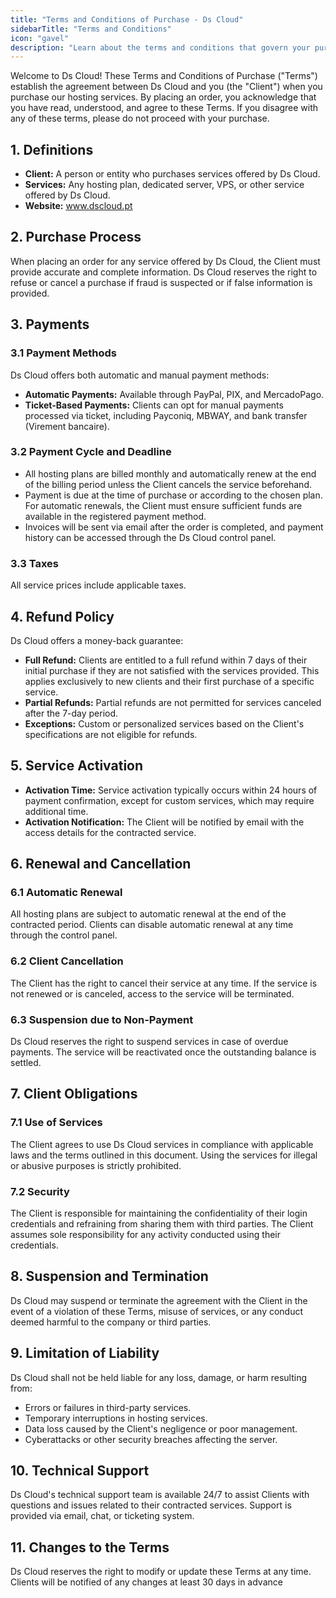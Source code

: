 ```yaml
---
title: "Terms and Conditions of Purchase - Ds Cloud"
sidebarTitle: "Terms and Conditions"
icon: "gavel"
description: "Learn about the terms and conditions that govern your purchase of Ds Cloud services."
---
```


Welcome to Ds Cloud! These Terms and Conditions of Purchase ("Terms") establish the agreement between Ds Cloud and you (the "Client") when you purchase our hosting services. By placing an order, you acknowledge that you have read, understood, and agree to these Terms. If you disagree with any of these terms, please do not proceed with your purchase.

## 1. Definitions

* **Client:** A person or entity who purchases services offered by Ds Cloud.
* **Services:** Any hosting plan, dedicated server, VPS, or other service offered by Ds Cloud.
* **Website:** www.dscloud.pt

## 2. Purchase Process

When placing an order for any service offered by Ds Cloud, the Client must provide accurate and complete information. Ds Cloud reserves the right to refuse or cancel a purchase if fraud is suspected or if false information is provided.

## 3. Payments

### 3.1 Payment Methods

Ds Cloud offers both automatic and manual payment methods:

* **Automatic Payments:** Available through PayPal, PIX, and MercadoPago.
* **Ticket-Based Payments:** Clients can opt for manual payments processed via ticket, including Payconiq, MBWAY, and bank transfer (Virement bancaire).

### 3.2 Payment Cycle and Deadline

* All hosting plans are billed monthly and automatically renew at the end of the billing period unless the Client cancels the service beforehand.
* Payment is due at the time of purchase or according to the chosen plan. For automatic renewals, the Client must ensure sufficient funds are available in the registered payment method.
* Invoices will be sent via email after the order is completed, and payment history can be accessed through the Ds Cloud control panel.

### 3.3 Taxes

All service prices include applicable taxes.

## 4. Refund Policy

Ds Cloud offers a money-back guarantee:

* **Full Refund:** Clients are entitled to a full refund within 7 days of their initial purchase if they are not satisfied with the services provided. This applies exclusively to new clients and their first purchase of a specific service.
* **Partial Refunds:** Partial refunds are not permitted for services canceled after the 7-day period.
* **Exceptions:** Custom or personalized services based on the Client's specifications are not eligible for refunds.

## 5. Service Activation

* **Activation Time:** Service activation typically occurs within 24 hours of payment confirmation, except for custom services, which may require additional time.
* **Activation Notification:** The Client will be notified by email with the access details for the contracted service.

## 6. Renewal and Cancellation

### 6.1 Automatic Renewal

All hosting plans are subject to automatic renewal at the end of the contracted period. Clients can disable automatic renewal at any time through the control panel.

### 6.2 Client Cancellation

The Client has the right to cancel their service at any time. If the service is not renewed or is canceled, access to the service will be terminated.

### 6.3 Suspension due to Non-Payment

Ds Cloud reserves the right to suspend services in case of overdue payments. The service will be reactivated once the outstanding balance is settled.

## 7. Client Obligations

### 7.1 Use of Services

The Client agrees to use Ds Cloud services in compliance with applicable laws and the terms outlined in this document. Using the services for illegal or abusive purposes is strictly prohibited.

### 7.2 Security

The Client is responsible for maintaining the confidentiality of their login credentials and refraining from sharing them with third parties. The Client assumes sole responsibility for any activity conducted using their credentials.

## 8. Suspension and Termination

Ds Cloud may suspend or terminate the agreement with the Client in the event of a violation of these Terms, misuse of services, or any conduct deemed harmful to the company or third parties.

## 9. Limitation of Liability

Ds Cloud shall not be held liable for any loss, damage, or harm resulting from:

* Errors or failures in third-party services.
* Temporary interruptions in hosting services.
* Data loss caused by the Client's negligence or poor management.
* Cyberattacks or other security breaches affecting the server.

## 10. Technical Support

Ds Cloud's technical support team is available 24/7 to assist Clients with questions and issues related to their contracted services. Support is provided via email, chat, or ticketing system.

## 11. Changes to the Terms

Ds Cloud reserves the right to modify or update these Terms at any time. Clients will be notified of any changes at least 30 days in advance
